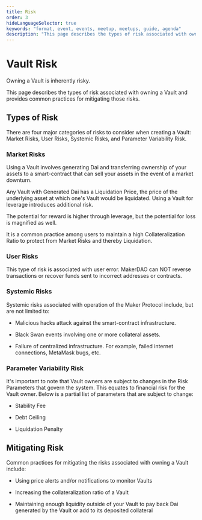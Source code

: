 ```yaml
---
title: Risk
order: 3
hideLanguageSelector: true
keywords: "format, event, events, meetup, meetups, guide, agenda"
description: "This page describes the types of risk associated with owning a Vault and provides common practices for mitigating them."
---
```


# Vault Risk

Owning a Vault is inherently risky.

This page describes the types of risk associated with owning a Vault and provides common practices for mitigating those risks.

## Types of Risk

There are four major categories of risks to consider when creating a Vault: Market Risks, User Risks, Systemic Risks, and Parameter Variability Risk.

### Market Risks

Using a Vault involves generating Dai and transferring ownership of your assets to a smart-contract that can sell your assets in the event of a market downturn.

Any Vault with Generated Dai has a Liquidation Price, the price of the underlying asset at which one's Vault would be liquidated. Using a Vault for leverage introduces additional risk.

The potential for reward is higher through leverage, but the potential for loss is magnified as well.

It is a common practice among users to maintain a high Collateralization Ratio to protect from Market Risks and thereby Liquidation.

### User Risks

This type of risk is associated with user error. MakerDAO can NOT reverse transactions or recover funds sent to incorrect addresses or contracts.

### Systemic Risks

Systemic risks associated with operation of the Maker Protocol include, but are not limited to:

- Malicious hacks attack against the smart-contract infrastructure.

- Black Swan events involving one or more collateral assets.

- Failure of centralized infrastructure. For example, failed internet connections, MetaMask bugs, etc.


### Parameter Variability Risk

It's important to note that Vault owners are subject to changes in the Risk Parameters that govern the system. This equates to financial risk for the Vault owner. Below is a partial list of parameters that are subject to change:

- Stability Fee

- Debt Ceiling

- Liquidation Penalty


## Mitigating Risk

Common practices for mitigating the risks associated with owning a Vault include:


- Using price alerts and/or notifications to monitor Vaults

- Increasing the collateralization ratio of a Vault

- Maintaining enough liquidity outside of your Vault to pay back Dai generated by the Vault or add to its deposited collateral

